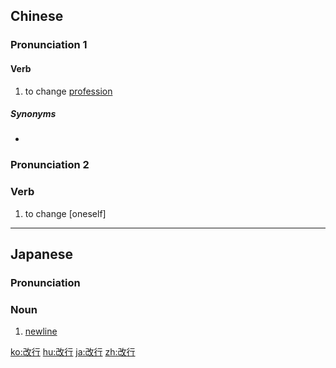 ==Chinese==
{{zh-forms}}

===Pronunciation 1===
{{zh-pron
|m=gǎiháng
|c=goi2 hong4
|cat=v
}}

====Verb====
{{zh-verb}}

# to change [[profession]]

=====Synonyms=====
* {{zh-l|轉行}}

===Pronunciation 2===
{{zh-pron
|m=gǎixíng,gǎixìng,2nb=Taiwan
|c=goi2 hang6
|cat=v
}}

===Verb===
{{zh-verb}}

# to change [oneself]
#: {{zh-x|改行自新|to [[turn over a new leaf]]}}

----

==Japanese==
{{ja-kanjitab|かい|ぎょう|yomi=o}}

===Pronunciation===
{{ja-pron|かいぎょう|y=o}}

===Noun===
{{ja-noun|かいぎょう}}

# {{lb|ja|computing}} [[newline]]
#: {{ja-usex|改行区切り|かいぎょう くぎり|newline-delimited}}

[[ko:改行]]
[[hu:改行]]
[[ja:改行]]
[[zh:改行]]